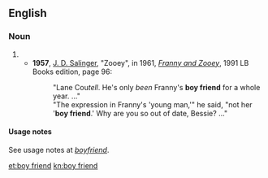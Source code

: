 ==English==

===Noun===
{{en-noun|s}}

# {{dated form of|boyfriend}}
#* '''1957''', [[w:J. D. Salinger|J. D. Salinger]], "Zooey", in 1961, ''[[w:Franny and Zooey|Franny and Zooey]]'', 1991 LB Books edition, page 96:
#*:"Lane Cou''tell''. He's only ''been'' Franny's '''boy friend''' for a whole year.&nbsp;..."
#*:"The expression in Franny's 'young man,'" he said, "not her '<nowiki></nowiki>'''boy friend'''.' Why are you so out of date, Bessie?&nbsp;..."
====Usage notes====
See usage notes at ''[[boyfriend]]''.

[[et:boy friend]]
[[kn:boy friend]]